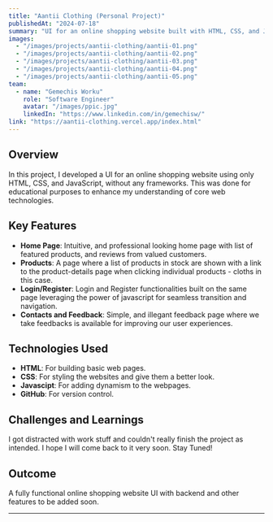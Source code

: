 ```yaml
---
title: "Aantii Clothing (Personal Project)"
publishedAt: "2024-07-18"
summary: "UI for an online shopping website built with HTML, CSS, and JavaScript only."
images:
  - "/images/projects/aantii-clothing/aantii-01.png"
  - "/images/projects/aantii-clothing/aantii-02.png"
  - "/images/projects/aantii-clothing/aantii-03.png"
  - "/images/projects/aantii-clothing/aantii-04.png"
  - "/images/projects/aantii-clothing/aantii-05.png"
team:
  - name: "Gemechis Worku"
    role: "Software Engineer"
    avatar: "/images/ppic.jpg"
    linkedIn: "https://www.linkedin.com/in/gemechisw/"
link: "https://aantii-clothing.vercel.app/index.html"
---
```


## Overview

In this project, I developed a UI for an online shopping website using only HTML, CSS, and JavaScript, without any frameworks. This was done for educational purposes to enhance my understanding of core web technologies.

## Key Features

- **Home Page**: Intuitive, and professional looking home page with list of featured products, and reviews from valued customers.
- **Products**: A page where a list of products in stock are shown with a link to the product-details page when clicking individual products - cloths in this case.
- **Login/Register**: Login and Register functionalities built on the same page leveraging the power of javascript for seamless transition and navigation.
- **Contacts and Feedback**: Simple, and illegant feedback page where we take feedbacks is available for improving our user experiences.

## Technologies Used

- **HTML**: For building basic web pages.
- **CSS**: For styling the websites and give them a better look.
- **Javascipt**: For adding dynamism to the webpages.
- **GitHub**: For version control.

## Challenges and Learnings

I got distracted with work stuff and couldn't really finish the project as intended. I hope I will come back to it very soon. Stay Tuned!

## Outcome
A fully functional online shopping website UI with backend and other features to be added soon.

---
